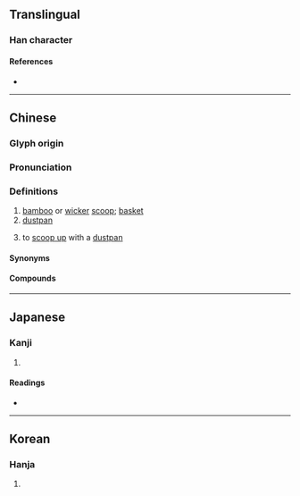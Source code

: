 {{character info}}
==Translingual==

===Han character===
{{Han char|rn=102|rad=田|as=05|sn=10|four=23603|canj=IKW|ids=⿱厶奋}}

====References====
* {{Han ref|kx=0761.060|dkj=21809|dj=1171.020|hdz=42539.060|uh=755A|ud=30042|bh=AF63|bd=44899}}

----

==Chinese==
{{zh-forms}}

===Glyph origin===
{{Han etym}}

===Pronunciation===
{{zh-pron
|m=běn
|c=bun2
|h=pfs=
|md=
|mn=phún
|w=
|mc=y
|oc=y
|cat=n,v
}}

===Definitions===
{{zh-hanzi}}

# [[bamboo]] or [[wicker]] [[scoop]]; [[basket]]
# [[dustpan]]
# {{lb|zh|dialectal}} to [[scoop up]] with a [[dustpan]]

====Synonyms====
{{zh-dial|簸箕}}

====Compounds====
{{zh-der|畚斗|畚箕|畚鍤|箕畚|畚築}}

----

==Japanese==

===Kanji===
{{ja-kanji|grade=|rs=田05}}

# {{rfdef|ja|sort=田05}}

====Readings====
* {{ja-readings|on=[[ほん]] (hon)|kun=[[ふご]] (fugo)|nanori=}}

----

==Korean==

===Hanja===
{{ko-hanja|hangeul=분|eumhun=|rv=bun|mr=pun|y=pun}}

# {{rfdef|ko|sort=田05}}